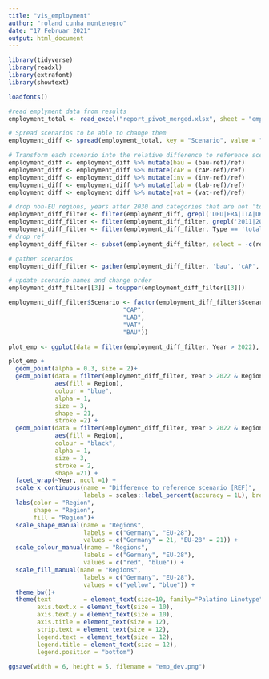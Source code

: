```yaml
---
title: "vis_employment"
author: "roland cunha montenegro"
date: "17 Februar 2021"
output: html_document
---
```


```r
library(tidyverse)
library(readxl)
library(extrafont)
library(showtext)

loadfonts()
```

```r
#read emplyment data from results
employment_total <- read_excel("report_pivot_merged.xlsx", sheet = "emplmtno_yr")
```

```r

# Spread scenarios to be able to change them
employment_diff <- spread(employment_total, key = "Scenario", value = "Value")

# Transform each scenario into the relative difference to reference scenario
employment_diff <- employment_diff %>% mutate(bau = (bau-ref)/ref)
employment_diff <- employment_diff %>% mutate(cAP = (cAP-ref)/ref)
employment_diff <- employment_diff %>% mutate(inv = (inv-ref)/ref)
employment_diff <- employment_diff %>% mutate(lab = (lab-ref)/ref)
employment_diff <- employment_diff %>% mutate(vat = (vat-ref)/ref)
```

```r
# drop non-EU regions, years after 2030 and categories that are not 'total'
employment_diff_filter <- filter(employment_diff, grepl('DEU|FRA|ITA|UKI|POL|BNL|ESP|EUN|EUS|EU28', Region))
employment_diff_filter <- filter(employment_diff_filter, grepl('2011|2015|2020|2025|2030', Year))
employment_diff_filter <- filter(employment_diff_filter, Type == 'total')
# drop ref
employment_diff_filter <- subset(employment_diff_filter, select = -c(ref, Type))

# gather scenarios
employment_diff_filter <- gather(employment_diff_filter, 'bau', 'cAP', 'inv', 'vat', 'lab', key = 'Scenario', value = 'Value')

# update scenario names and change order
employment_diff_filter[[3]] = toupper(employment_diff_filter[[3]])

employment_diff_filter$Scenario <- factor(employment_diff_filter$Scenario, levels = c("INV",
                                "CAP",
                                "LAB",
                                "VAT",
                                "BAU"))
```

```r
plot_emp <- ggplot(data = filter(employment_diff_filter, Year > 2022), aes(y = Scenario, x = Value))

plot_emp +
  geom_point(alpha = 0.3, size = 2)+
  geom_point(data = filter(employment_diff_filter, Year > 2022 & Region == "EU28"), 
             aes(fill = Region), 
             colour = "blue",
             alpha = 1, 
             size = 3, 
             shape = 21, 
             stroke =2) +
  geom_point(data = filter(employment_diff_filter, Year > 2022 & Region == "DEU"), 
             aes(fill = Region), 
             colour = "black",
             alpha = 1, 
             size = 3, 
             stroke = 2, 
             shape =21) +
  facet_wrap(~Year, ncol =1) +
  scale_x_continuous(name = "Difference to reference scenario [REF]",
                     labels = scales::label_percent(accuracy = 1L), breaks = seq(-0.2, 0.1,0.05))+
  labs(color = "Region",
       shape = "Region",
       fill = "Region")+
  scale_shape_manual(name = "Regions",
                     labels = c("Germany", "EU-28"),
                     values = c("Germany" = 21, "EU-28" = 21)) +
  scale_colour_manual(name = "Regions",
                     labels = c("Germany", "EU-28"),
                     values = c("red", "blue")) +
  scale_fill_manual(name = "Regions",
                     labels = c("Germany", "EU-28"),
                     values = c("yellow", "blue")) +
  theme_bw()+
  theme(text         = element_text(size=10, family="Palatino Linotype"),
        axis.text.x = element_text(size = 10),
        axis.text.y = element_text(size = 10),
        axis.title = element_text(size = 12),
        strip.text = element_text(size = 12),
        legend.text = element_text(size = 12),
        legend.title = element_text(size = 12),
        legend.position = "bottom")
  
ggsave(width = 6, height = 5, filename = "emp_dev.png")

```

